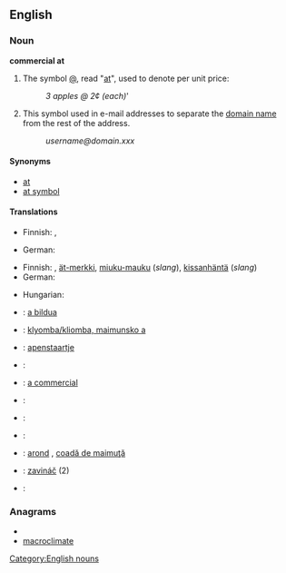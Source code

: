 ==English==

===Noun===
'''commercial at'''

# The symbol [[@]], read "[[at]]", used to denote per unit price:
#: ''3 apples @ 2¢ (each)'''
# This symbol used in e-mail addresses to separate the [[domain name]] from the rest of the address.
#: ''username@domain.xxx''

====Synonyms====
* [[at]]
* [[at symbol]]

====Translations====
{{trans-top|denoting unit price}}
* Finnish: {{t+|fi|kpl}}, {{t+|fi|à}}
{{trans-mid}}
* German: {{t+|de|je}}
{{trans-bottom}}

{{trans-top|domain name separator in e-mail addresses}}
* Finnish: {{t-|fi|at-merkki}}, [[ät-merkki]], [[miuku-mauku]] (''slang''), [[kissanhäntä]] (''slang'')
* German: {{t+|de|Klammeraffe|m}}
{{trans-mid}}
* Hungarian: {{t+|hu|kukac}}
{{trans-bottom}}

{{checktrans-top}}
* {{ttbc|Basque}}: [[a bildua]]
* {{ttbc|Bulgarian}}: [[klyomba/kliomba, maimunsko a]]
* {{ttbc|Dutch}}: [[apenstaartje]] <!--belongs under Dutch entry (literally "ape tail") -->
* {{ttbc|French}}: {{t+|fr|arrobe|f}}
* {{ttbc|Interlingua}}: [[a commercial]]
* {{ttbc|Italian}}: {{t+|it|chiocciola|f}}
* {{ttbc|Lithuanian}}: {{t-|lt|eta|xs=Lithuanian}}
* {{ttbc|Portuguese}}: {{t+|pt|arroba|f}}
* {{ttbc|Romanian}}: [[arond]] {{n}}, [[coadă de maimuţă]] {{f}} <!--belongs under Romanian entry (literally "monkey-tail") -->
* {{ttbc|Slovak}}: [[zavináč]] {{m}} (2)
* {{ttbc|Spanish}}: {{t+|es|arroba|f}}
{{checktrans-bottom}}

===Anagrams===
* {{alphagram|aacceilmmort}}
* [[macroclimate#English|macroclimate]]


[[Category:English nouns]]